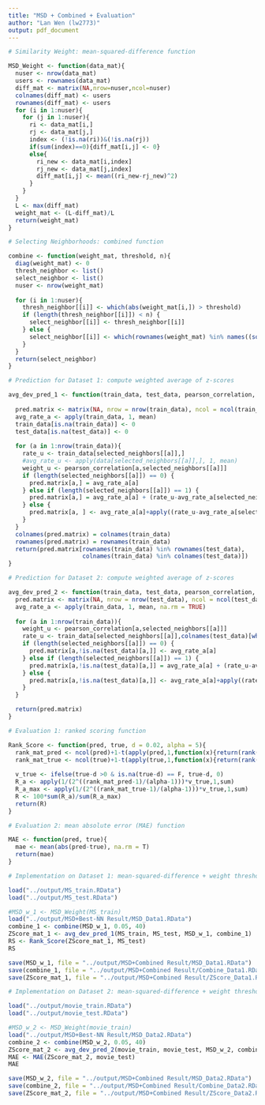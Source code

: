 ---
title: "MSD + Combined + Evaluation"
author: "Lan Wen (lw2773)"
output: pdf_document
---

```{r}
# Similarity Weight: mean-squared-difference function

MSD_Weight <- function(data_mat){
  nuser <- nrow(data_mat)
  users <- rownames(data_mat)
  diff_mat <- matrix(NA,nrow=nuser,ncol=nuser)
  colnames(diff_mat) <- users
  rownames(diff_mat) <- users
  for (i in 1:nuser){
    for (j in 1:nuser){
      ri <- data_mat[i,]
      rj <- data_mat[j,]
      index <- (!is.na(ri))&(!is.na(rj))
      if(sum(index)==0){diff_mat[i,j] <- 0}
      else{
        ri_new <- data_mat[i,index]
        rj_new <- data_mat[j,index]
        diff_mat[i,j] <- mean((ri_new-rj_new)^2)
      }
    }
  }
  L <- max(diff_mat)
  weight_mat <- (L-diff_mat)/L
  return(weight_mat)
}
```

```{r}
# Selecting Neighborhoods: combined function

combine <- function(weight_mat, threshold, n){
  diag(weight_mat) <- 0
  thresh_neighbor <- list()
  select_neighbor <- list()
  nuser <- nrow(weight_mat)
  
  for (i in 1:nuser){
    thresh_neighbor[[i]] <- which(abs(weight_mat[i,]) > threshold)
    if (length(thresh_neighbor[[i]]) < n) {
      select_neighbor[[i]] <- thresh_neighbor[[i]]
    } else {
      select_neighbor[[i]] <- which(rownames(weight_mat) %in% names((sort(weight_mat[i,thresh_neighbor[[i]]],decreasing=T))))[1:n]
    }
  }
  return(select_neighbor)
}
```

```{r}
# Prediction for Dataset 1: compute weighted average of z-scores

avg_dev_pred_1 <- function(train_data, test_data, pearson_correlation, selected_neighbors){
  
  pred.matrix <- matrix(NA, nrow = nrow(train_data), ncol = ncol(train_data))
  avg_rate_a <- apply(train_data, 1, mean)
  train_data[is.na(train_data)] <- 0
  test_data[is.na(test_data)] <- 0
  
  for (a in 1:nrow(train_data)){
    rate_u <- train_data[selected_neighbors[[a]],]
    #avg_rate_u <- apply(data[selected_neighbors[[a]],], 1, mean)
    weight_u <- pearson_correlation[a,selected_neighbors[[a]]]
    if (length(selected_neighbors[[a]]) == 0) {
      pred.matrix[a,] = avg_rate_a[a]
    } else if (length(selected_neighbors[[a]]) == 1) {
      pred.matrix[a,] = avg_rate_a[a] + (rate_u-avg_rate_a[selected_neighbors[[a]]])*weight_u / sum(weight_u)
    } else {
      pred.matrix[a, ] <- avg_rate_a[a]+apply((rate_u-avg_rate_a[selected_neighbors[[a]]])*weight_u,2,sum)/sum(weight_u)
    }
  }
  colnames(pred.matrix) = colnames(train_data)
  rownames(pred.matrix) = rownames(train_data)
  return(pred.matrix[rownames(train_data) %in% rownames(test_data), 
                     colnames(train_data) %in% colnames(test_data)])
}
```

```{r}
# Prediction for Dataset 2: compute weighted average of z-scores

avg_dev_pred_2 <- function(train_data, test_data, pearson_correlation, selected_neighbors){
  pred.matrix <- matrix(NA, nrow = nrow(test_data), ncol = ncol(test_data))
  avg_rate_a <- apply(train_data, 1, mean, na.rm = TRUE)
  
  for (a in 1:nrow(train_data)){
    weight_u <- pearson_correlation[a,selected_neighbors[[a]]]
    rate_u <- train_data[selected_neighbors[[a]],colnames(test_data)[which(!is.na(test_data[a,]))]]
    if (length(selected_neighbors[[a]]) == 0) {
      pred.matrix[a,!is.na(test_data)[a,]] <- avg_rate_a[a]
    } else if (length(selected_neighbors[[a]]) == 1) {
      pred.matrix[a,!is.na(test_data)[a,]] = avg_rate_a[a] + (rate_u-avg_rate_a[selected_neighbors[[a]]])*weight_u / sum(weight_u)
    } else {
      pred.matrix[a,!is.na(test_data)[a,]] <- avg_rate_a[a]+apply((rate_u-avg_rate_a[selected_neighbors[[a]]])*weight_u,2,sum, na.rm = TRUE)/sum(weight_u,na.rm = TRUE)
    }
  }

  return(pred.matrix)
}
```

```{r}
# Evaluation 1: ranked scoring function

Rank_Score <- function(pred, true, d = 0.02, alpha = 5){
  rank_mat_pred <- ncol(pred)+1-t(apply(pred,1,function(x){return(rank(x,ties.method = 'first'))}))
  rank_mat_true <- ncol(true)+1-t(apply(true,1,function(x){return(rank(x,ties.method = 'first'))}))
  
  v_true <- ifelse(true-d >0 & is.na(true-d) == F, true-d, 0)
  R_a <- apply(1/(2^((rank_mat_pred-1)/(alpha-1)))*v_true,1,sum)
  R_a_max <- apply(1/(2^((rank_mat_true-1)/(alpha-1)))*v_true,1,sum)
  R <- 100*sum(R_a)/sum(R_a_max)
  return(R)
}
```

```{r}
# Evaluation 2: mean absolute error (MAE) function

MAE <- function(pred, true){
  mae <- mean(abs(pred-true), na.rm = T)
  return(mae)
}
```

```{r}
# Implementation on Dataset 1: mean-squared-difference + weight threshold + ranked scoring

load("../output/MS_train.RData")
load("../output/MS_test.RData")

#MSD_w_1 <- MSD_Weight(MS_train)
load("../output/MSD+Best-NN Result/MSD_Data1.RData")
combine_1 <- combine(MSD_w_1, 0.05, 40)
ZScore_mat_1 <- avg_dev_pred_1(MS_train, MS_test, MSD_w_1, combine_1)
RS <- Rank_Score(ZScore_mat_1, MS_test)
RS

save(MSD_w_1, file = "../output/MSD+Combined Result/MSD_Data1.RData")
save(combine_1, file = "../output/MSD+Combined Result/Combine_Data1.RData")
save(ZScore_mat_1, file = "../output/MSD+Combined Result/ZScore_Data1.RData")
```

```{r}
# Implementation on Dataset 2: mean-squared-difference + weight threshold + MAE

load("../output/movie_train.RData")
load("../output/movie_test.RData")

#MSD_w_2 <- MSD_Weight(movie_train)
load("../output/MSD+Best-NN Result/MSD_Data2.RData")
combine_2 <- combine(MSD_w_2, 0.05, 40)
ZScore_mat_2 <- avg_dev_pred_2(movie_train, movie_test, MSD_w_2, combine_2)
MAE <- MAE(ZScore_mat_2, movie_test)
MAE

save(MSD_w_2, file = "../output/MSD+Combined Result/MSD_Data2.RData")
save(combine_2, file = "../output/MSD+Combined Result/Combine_Data2.RData")
save(ZScore_mat_2, file = "../output/MSD+Combined Result/ZScore_Data2.RData")
```